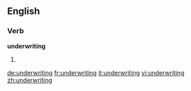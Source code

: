 ==English==

===Verb===
'''underwriting'''

# {{third-person singular of|underwrite}}

[[de:underwriting]]
[[fr:underwriting]]
[[it:underwriting]]
[[vi:underwriting]]
[[zh:underwriting]]